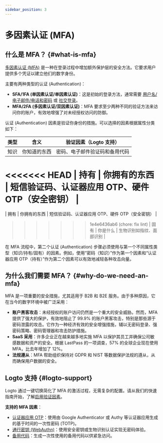 ```yaml
---
sidebar_position: 3
---
```


# 多因素认证 (MFA)

## 什么是 MFA？ \{#what-is-mfa}

[多因素认证 (MFA)](https://auth.wiki/mfa) 是一种在登录过程中增加额外保护层的安全方法。它要求用户提供多个凭证以建立他们的数字身份。

主要有两种类型的认证 (Authentication)：

- **SFA/1FA (单因素认证/单因素认证)**：这是初始的登录方法，通常需要 [用户名/电子邮件/电话和密码](/end-user-flows/sign-up-and-sign-in/sign-in) 或 [社交登录](/end-user-flows/sign-up-and-sign-in/social-sign-in)。
- **MFA/2FA (多因素认证/双因素认证)**：MFA 要求至少两种不同的验证方法来访问你的账户，有效地增强了对未经授权访问的防御。

认证 (Authentication) 因素是验证你身份的措施。可以选择的因素根据属性分类如下：

| 类型 | 含义         | 验证因素（Logto 支持）                           |
| ---- | ------------ | ------------------------------------------------ |
| 知识 | 你知道的东西 | 密码、电子邮件验证码和备用代码                   |
<<<<<<< HEAD
| 持有 | 你拥有的东西 | 短信验证码、认证器应用 OTP、硬件 OTP（安全密钥） |
=======
| 拥有 | 你拥有的东西 | 短信验证码、认证器应用 OTP、硬件 OTP（安全密钥） |
>>>>>>> 1e4e6436ab6 (chore: fix lint)
| 固有 | 你是什么     | 生物识别如指纹、面部识别                         |

在 MFA 流程中，第二个认证 (Authentication) 步骤必须使用与第一个不同属性类型（知识/持有/固有）的因素。例如，使用“密码（知识）”作为第一个因素和“认证器应用 OTP（持有）”作为第二个因素可以有效地减轻各种攻击向量。

## 为什么我们需要 MFA？ \{#why-do-we-need-an-mfa}

MFA 是一项重要的安全措施，尤其适用于 B2B 和 B2E 服务。由于多种原因，它在当今的数字环境中被广泛采用：

- **账户黑客攻击**：未经授权的账户访问仍然是一个重大的安全威胁。然而，MFA 提供了强大的保护，有效地阻止了 99.9% 的账户黑客攻击，特别是那些源于密码泄露的攻击。它作为一种经济有效的安全增强措施，辅以无密码登录、强密码策略、密码管理器和攻击防护措施。
- **SaaS 采用**：许多企业正在越来越多地实施 MFA 以保护其员工并确保公司敏感数据和资产的安全。根据 LastPass 的一项调查，57% 的全球企业现在使用 MFA，比去年增加了 12%。
- **法规遵从**：MFA 帮助组织保持对 GDPR 和 NIST 等数据保护法规的遵从，从而确保用户数据的安全。

## Logto 支持 \{#logto-support}

Logto 通过一键切换简化了 MFA 的激活过程，无需复杂的配置。请从我们的快速指南开始，了解[启用验证因素](/end-user-flows/mfa/configure-mfa)。

**支持的 MFA 因素**：

- [认证器应用 OTP](/end-user-flows/mfa/authenticator-app-otp)：使用由 Google Authenticator 或 Authy 等认证器应用生成的基于时间的一次性密码 (TOTP)。
- [通行密钥 (WebAuthn)](/end-user-flows/mfa/webauthn)：使用安全密钥或生物识别认证实现无密码体验。
- [备用代码](/end-user-flows/mfa/backup-codes)：生成一次性使用的备用代码以供紧急访问。
